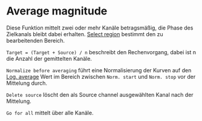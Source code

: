 # Average magnitude

Diese Funktion mittelt zwei oder mehr Kanäle betragsmäßig, die Phase des Zielkanals bleibt dabei erhalten.
[Select region](/de/help/edit/region-control) bestimmt den zu bearbeitenden Bereich.

``Target = (Target + Source) / n``  beschreibt den Rechenvorgang, dabei ist n die Anzahl der gemittelten Kanäle.

``Normalize before averaging`` führt eine Normalisierung der Kurven auf den  [Log. average](/de/help/edit/log-average-adjust) Wert im Bereich zwischen ``Norm. start`` und ``Norm. stop`` vor der Mittelung durch.

``Delete source`` löscht den als Source channel ausgewählten Kanal nach der Mittelung.

``Go for all`` mittelt über alle Kanäle.
